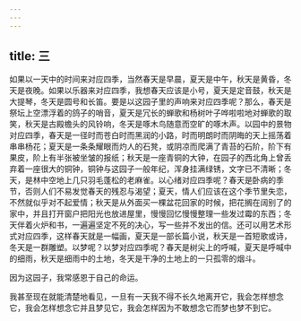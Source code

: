 ```yaml
---
---
---
```

title: 三
---






如果以一天中的时间来对应四季，当然春天是早晨，夏天是中午，秋天是黄昏，冬天是夜晚。如果以乐器来对应四季，我想春天应该是小号，夏天是定音鼓，秋天是大提琴，冬天是圆号和长笛。要是以这园子里的声响来对应四季呢？那么，春天是祭坛上空漂浮着的鸽子的哨音，夏天是冗长的蝉歌和杨树叶子哗啦啦地对蝉歌的取笑，秋天是古殿檐头的风铃响，冬天是啄木鸟随意而空旷的啄木声。以园中的景物对应四季，春天是一径时而苍白时而黑润的小路，时而明朗时而阴晦的天上摇荡着串串杨花；夏天是一条条耀眼而灼人的石凳，或阴凉而爬满了青苔的石阶，阶下有果皮，阶上有半张被坐皱的报纸；秋天是一座青铜的大钟，在园子的西北角上曾丢弃着一座很大的铜钟，铜钟与这园子一般年纪，浑身挂满绿锈，文字已不清晰；冬天，是林中空地上几只羽毛蓬松的老麻雀。以心绪对应四季呢？春天是卧病的季节，否则人们不易发觉春天的残忍与渴望；夏天，情人们应该在这个季节里失恋，不然就似乎对不起爱情；秋天是从外面买一棵盆花回家的时候，把花搁在阔别了的家中，并且打开窗户把阳光也放进屋里，慢慢回忆慢慢整理一些发过霉的东西；冬天伴着火炉和书，一遍遍坚定不死的决心，写一些并不发出的信。还可以用艺术形式对应四季，这样春天就是一幅画，夏天是一部长篇小说，秋天是一首短歌或诗，冬天是一群雕塑。以梦呢？以梦对应四季呢？春天是树尖上的呼喊，夏天是呼喊中的细雨，秋天是细雨中的土地，冬天是干净的土地上的一只孤零的烟斗。

因为这园子，我常感恩于自己的命运。

我甚至现在就能清楚地看见，一旦有一天我不得不长久地离开它，我会怎样想念它，我会怎样想念它并且梦见它，我会怎样因为不敢想念它而梦也梦不到它。
